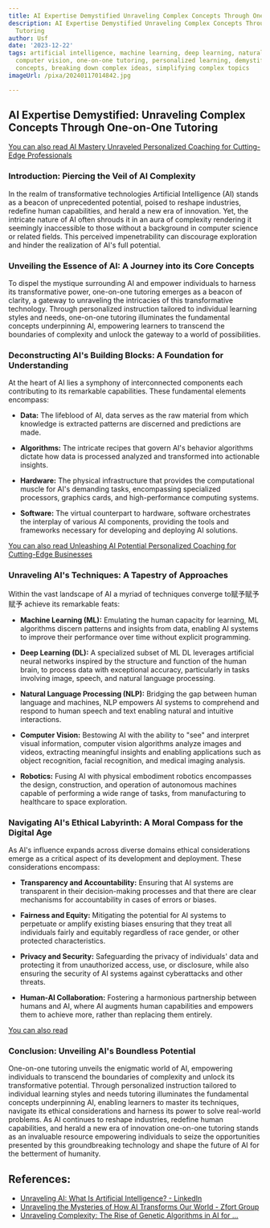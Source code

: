 ```yaml
---
title: AI Expertise Demystified Unraveling Complex Concepts Through One-on-One Tutoring
description: AI Expertise Demystified Unraveling Complex Concepts Through One-on-One
  Tutoring
author: Usf
date: '2023-12-22'
tags: artificial intelligence, machine learning, deep learning, natural language processing,
  computer vision, one-on-one tutoring, personalized learning, demystifying complex
  concepts, breaking down complex ideas, simplifying complex topics
imageUrl: /pixa/20240117014842.jpg

---
```

##  AI Expertise Demystified: Unraveling Complex Concepts  Through One-on-One Tutoring

[You can also read AI Mastery Unraveled  Personalized Coaching for  Cutting-Edge Professionals](AI%20Mastery%20Unraveled%20Personalized%20Coaching%20for%20Cutting-Edge%20Professionals)


### Introduction: Piercing the Veil of  AI Complexity

In the realm of transformative technologies Artificial Intelligence (AI) stands as a beacon of unprecedented potential, poised to reshape industries, redefine human capabilities,  and herald a new era of innovation.  Yet, the intricate nature of AI often shrouds it in an aura of complexity rendering  it seemingly inaccessible to those without a background in computer science or related fields. This perceived impenetrability can discourage exploration and hinder the realization of  AI's full potential.

### Unveiling the Essence of AI:  A Journey into its Core Concepts

To dispel the mystique surrounding AI and empower individuals  to harness its  transformative power, one-on-one  tutoring emerges as a beacon of clarity, a gateway to unraveling the intricacies of this transformative technology. Through personalized instruction tailored to individual learning styles and needs, one-on-one tutoring illuminates the fundamental concepts  underpinning AI, empowering learners to transcend the boundaries of complexity and unlock the gateway to a world  of possibilities.

### Deconstructing AI's  Building Blocks:  A Foundation  for Understanding

At  the heart  of AI lies  a symphony of  interconnected components each contributing to its remarkable capabilities. These fundamental elements encompass:

-  **Data:** The lifeblood of AI, data serves as the raw material  from which knowledge is extracted patterns are discerned and predictions are made.

- **Algorithms:** The intricate recipes that govern AI's behavior algorithms dictate  how data is processed analyzed and  transformed into actionable insights.

- **Hardware:** The physical infrastructure that provides the computational muscle for AI's demanding tasks, encompassing specialized  processors,  graphics cards, and  high-performance computing systems.

-  **Software:** The virtual counterpart  to hardware, software orchestrates the interplay of various AI components, providing the tools and frameworks necessary for developing and deploying AI solutions.

[You can also read  Unleashing AI Potential Personalized Coaching for Cutting-Edge Businesses](Unleashing%20AI%20Potential%20Personalized%20Coaching%20for%20Cutting-Edge%20Businesses)


### Unraveling AI's Techniques: A Tapestry of Approaches

Within the vast landscape of  AI a myriad of techniques  converge  to赋予赋予赋予 achieve its remarkable  feats:

-  **Machine Learning (ML):** Emulating the human capacity for learning, ML algorithms discern patterns and insights from data, enabling AI  systems to improve their performance over time  without explicit  programming.

- **Deep Learning (DL):** A specialized subset of ML DL  leverages artificial neural networks inspired by the structure and function of the human brain, to process data with  exceptional accuracy, particularly in tasks involving image, speech, and natural language processing.

- **Natural Language Processing (NLP):** Bridging  the gap  between human language and machines, NLP  empowers AI systems to comprehend and respond to human  speech  and text enabling natural and intuitive interactions.

- **Computer Vision:** Bestowing AI with the ability to "see" and interpret visual information, computer vision algorithms analyze images and videos, extracting meaningful insights and enabling applications such as object recognition, facial recognition,  and medical imaging  analysis.

- **Robotics:**  Fusing AI with physical embodiment robotics encompasses the design, construction, and operation of autonomous machines capable  of performing a wide range of tasks, from manufacturing to healthcare to space exploration.

###  Navigating AI's Ethical Labyrinth: A Moral Compass for the Digital Age

As AI's influence expands  across diverse domains  ethical considerations emerge as a critical aspect of its development and deployment. These considerations encompass:

- **Transparency and Accountability:** Ensuring that AI systems are transparent  in their decision-making processes and that there are clear mechanisms for accountability in cases of errors or biases.

-  **Fairness  and Equity:** Mitigating the  potential for AI systems to perpetuate or amplify existing biases ensuring that they treat all individuals fairly and equitably regardless of race gender, or other protected characteristics.

- **Privacy and Security:** Safeguarding the privacy of individuals' data and protecting it from unauthorized access, use,  or disclosure, while also ensuring the security of AI  systems against cyberattacks and other threats.

- **Human-AI Collaboration:** Fostering a harmonious partnership between humans and AI, where AI  augments human capabilities  and empowers them to achieve more, rather than  replacing them entirely.

[You can also read ]()


### Conclusion: Unveiling AI's  Boundless Potential

One-on-one  tutoring unveils the enigmatic world  of AI,  empowering individuals to transcend the boundaries of complexity and unlock its transformative potential. Through personalized instruction tailored to individual learning styles and  needs  tutoring  illuminates the fundamental concepts underpinning AI, enabling learners to master its techniques, navigate its ethical considerations and harness its power to solve real-world problems. As AI continues to reshape industries, redefine human capabilities, and herald a new era of innovation one-on-one tutoring  stands as an invaluable resource empowering individuals  to seize the opportunities presented by this  groundbreaking technology  and shape the future of AI for  the betterment of humanity.

## References:
- [Unraveling AI: What Is Artificial Intelligence? - LinkedIn](https://www.linkedin.com/pulse/unraveling-ai-what-artificial-intelligence-aneesh-goly)
- [Unraveling the Mysteries of How AI Transforms Our World - Zfort Group](https://www.zfort.com/blog/How-does-AI-work)
- [Unraveling Complexity: The Rise of Genetic Algorithms in AI for ...](https://www.linkedin.com/pulse/unraveling-complexity-rise-genetic-algorithms-ai-peter-sigurdson-l0kgc?trk=article-ssr-frontend-pulse_more-articles_related-content-card)
